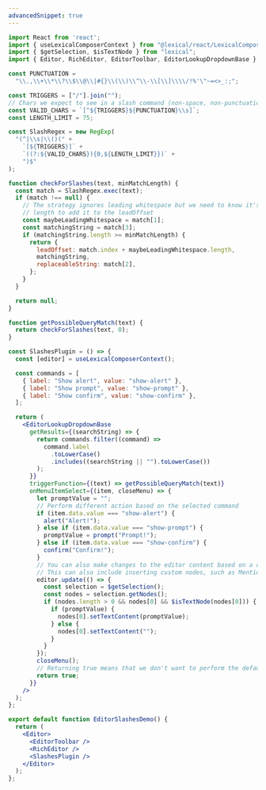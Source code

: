 ```yaml
---
advancedSnippet: true
---
```


```jsx
import React from 'react';
import { useLexicalComposerContext } from "@lexical/react/LexicalComposerContext";
import { $getSelection, $isTextNode } from "lexical";
import { Editor, RichEditor, EditorToolbar, EditorLookupDropdownBase } from '@sparrowengg/twigs-react';

const PUNCTUATION =
  "\\.,\\+\\*\\?\\$\\@\\|#{}\\(\\)\\^\\-\\[\\]\\\\/!%'\"~=<>_:;";

const TRIGGERS = ["/"].join("");
// Chars we expect to see in a slash command (non-space, non-punctuation).
const VALID_CHARS = `[^${TRIGGERS}${PUNCTUATION}\\s]`;
const LENGTH_LIMIT = 75;

const SlashRegex = new RegExp(
  "(^|\\s|\\()(" +
    `[${TRIGGERS}]` +
    `((?:${VALID_CHARS}){0,${LENGTH_LIMIT}})` +
    ")$"
);

function checkForSlashes(text, minMatchLength) {
  const match = SlashRegex.exec(text);
  if (match !== null) {
    // The strategy ignores leading whitespace but we need to know it's
    // length to add it to the leadOffset
    const maybeLeadingWhitespace = match[1];
    const matchingString = match[3];
    if (matchingString.length >= minMatchLength) {
      return {
        leadOffset: match.index + maybeLeadingWhitespace.length,
        matchingString,
        replaceableString: match[2],
      };
    }
  }

  return null;
}

function getPossibleQueryMatch(text) {
  return checkForSlashes(text, 0);
}

const SlashesPlugin = () => {
  const [editor] = useLexicalComposerContext();

  const commands = [
    { label: "Show alert", value: "show-alert" },
    { label: "Show prompt", value: "show-prompt" },
    { label: "Show confirm", value: "show-confirm" },
  ];

  return (
    <EditorLookupDropdownBase
      getResults={(searchString) => {
        return commands.filter((command) =>
          command.label
            .toLowerCase()
            .includes((searchString || "").toLowerCase())
        );
      }}
      triggerFunction={(text) => getPossibleQueryMatch(text)}
      onMenuItemSelect={(item, closeMenu) => {
        let promptValue = "";
        // Perform different action based on the selected command
        if (item.data.value === "show-alert") {
          alert("Alert!");
        } else if (item.data.value === "show-prompt") {
          promptValue = prompt("Prompt!");
        } else if (item.data.value === "show-confirm") {
          confirm("Confirm!");
        }
        // You can also make changes to the editor content based on a command
        // This can also include inserting custom nodes, such as MentionNode
        editor.update(() => {
          const selection = $getSelection();
          const nodes = selection.getNodes();
          if (nodes.length > 0 && nodes[0] && $isTextNode(nodes[0])) {
            if (promptValue) {
              nodes[0].setTextContent(promptValue);
            } else {
              nodes[0].setTextContent("");
            }
          }
        });
        closeMenu();
        // Returning true means that we don't want to perform the default action after menu item selection
        return true;
      }}
    />
  );
};

export default function EditorSlashesDemo() {
  return (
    <Editor>
      <EditorToolbar />
      <RichEditor />
      <SlashesPlugin />
    </Editor>
  );
};
```